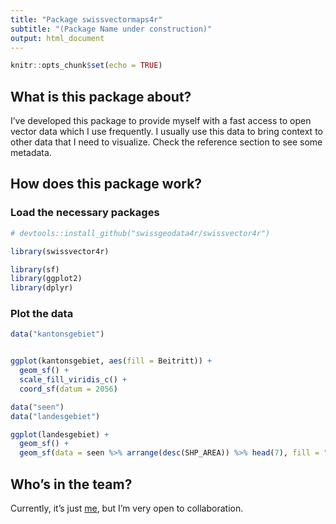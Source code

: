 ```yaml
---
title: "Package swissvectormaps4r"
subtitle: "(Package Name under construction)"
output: html_document
---
```


```r
knitr::opts_chunk$set(echo = TRUE)
```


## What is this package about?

I've developed this package to provide myself with a fast access to open vector data which I use frequently. I usually use this data to bring context to other data that I need to visualize. Check the reference section to see some metadata.

## How does this package work?

### Load the necessary packages

```r
# devtools::install_github("swissgeodata4r/swissvector4r")

library(swissvector4r) 

library(sf)
library(ggplot2)
library(dplyr)
```

### Plot the data
```r
data("kantonsgebiet")


ggplot(kantonsgebiet, aes(fill = Beitritt)) + 
  geom_sf() + 
  scale_fill_viridis_c() +
  coord_sf(datum = 2056)

```

```r
data("seen")
data("landesgebiet")

ggplot(landesgebiet) +
  geom_sf() +
  geom_sf(data = seen %>% arrange(desc(SHP_AREA)) %>% head(7), fill = "deepskyblue3")

```





## Who's in the team?

Currently, it's just [me](https://www.zhaw.ch/de/ueber-uns/person/rata/), but I'm very open to collaboration.

